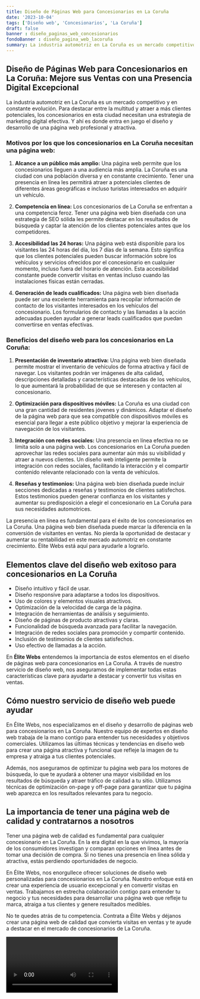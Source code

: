 ```yaml
---
title: Diseño de Páginas Web para Concesionarios en La Coruña
date: '2023-10-04'
tags: ['Diseño web', 'Concesionarios', 'La Coruña']
draft: false
banner : diseño_paginas_web_concesionarios
fondoBanner : diseño_pagina_web_lacoruña
summary: La industria automotriz en La Coruña es un mercado competitivo y en constante evolución. Para destacar entre la multitud y atraer a más clientes potenciales, los concesionarios en esta ciudad necesitan una estrategia de marketing digital efectiva. Y ahí es donde entra en juego el diseño y desarrollo de una página web profesional y atractiva.
---
```


## Diseño de Páginas Web para Concesionarios en La Coruña: Mejore sus Ventas con una Presencia Digital Excepcional 

La industria automotriz en La Coruña es un mercado competitivo y en constante evolución. Para destacar entre la multitud y atraer a más clientes potenciales, los concesionarios en esta ciudad necesitan una estrategia de marketing digital efectiva. Y ahí es donde entra en juego el diseño y desarrollo de una página web profesional y atractiva.

### Motivos por los que los concesionarios en La Coruña necesitan una página web:

1. **Alcance a un público más amplio:** Una página web permite que los concesionarios lleguen a una audiencia más amplia. La Coruña es una ciudad con una población diversa y en constante crecimiento. Tener una presencia en línea les permitirá atraer a potenciales clientes de diferentes áreas geográficas e incluso turistas interesados en adquirir un vehículo.

2. **Competencia en línea:** Los concesionarios de La Coruña se enfrentan a una competencia feroz. Tener una página web bien diseñada con una estrategia de SEO sólida les permite destacar en los resultados de búsqueda y captar la atención de los clientes potenciales antes que los competidores.

3. **Accesibilidad las 24 horas:** Una página web está disponible para los visitantes las 24 horas del día, los 7 días de la semana. Esto significa que los clientes potenciales pueden buscar información sobre los vehículos y servicios ofrecidos por el concesionario en cualquier momento, incluso fuera del horario de atención. Esta accesibilidad constante puede convertir visitas en ventas incluso cuando las instalaciones físicas están cerradas.

4. **Generación de leads cualificados:** Una página web bien diseñada puede ser una excelente herramienta para recopilar información de contacto de los visitantes interesados en los vehículos del concesionario. Los formularios de contacto y las llamadas a la acción adecuadas pueden ayudar a generar leads cualificados que puedan convertirse en ventas efectivas.

### Beneficios del diseño web para los concesionarios en La Coruña:

1. **Presentación de inventario atractiva:** Una página web bien diseñada permite mostrar el inventario de vehículos de forma atractiva y fácil de navegar. Los visitantes podrán ver imágenes de alta calidad, descripciones detalladas y características destacadas de los vehículos, lo que aumentará la probabilidad de que se interesen y contacten al concesionario.

2. **Optimización para dispositivos móviles:** La Coruña es una ciudad con una gran cantidad de residentes jóvenes y dinámicos. Adaptar el diseño de la página web para que sea compatible con dispositivos móviles es esencial para llegar a este público objetivo y mejorar la experiencia de navegación de los visitantes.

3. **Integración con redes sociales:** Una presencia en línea efectiva no se limita solo a una página web. Los concesionarios en La Coruña pueden aprovechar las redes sociales para aumentar aún más su visibilidad y atraer a nuevos clientes. Un diseño web inteligente permite la integración con redes sociales, facilitando la interacción y el compartir contenido relevante relacionado con la venta de vehículos.

4. **Reseñas y testimonios:** Una página web bien diseñada puede incluir secciones dedicadas a reseñas y testimonios de clientes satisfechos. Estos testimonios pueden generar confianza en los visitantes y aumentar su predisposición a elegir el concesionario en La Coruña para sus necesidades automotrices.

La presencia en línea es fundamental para el éxito de los concesionarios en La Coruña. Una página web bien diseñada puede marcar la diferencia en la conversión de visitantes en ventas. No pierda la oportunidad de destacar y aumentar su rentabilidad en este mercado automotriz en constante crecimiento. Élite Webs está aquí para ayudarle a lograrlo.

<GifSeo />

<Cta />

## Elementos clave del diseño web exitoso para concesionarios en La Coruña

- Diseño intuitivo y fácil de usar.
- Diseño responsive para adaptarse a todos los dispositivos.
- Uso de colores y elementos visuales atractivos.
- Optimización de la velocidad de carga de la página.
- Integración de herramientas de análisis y seguimiento.
- Diseño de páginas de producto atractivas y claras.
- Funcionalidad de búsqueda avanzada para facilitar la navegación.
- Integración de redes sociales para promoción y compartir contenido.
- Inclusión de testimonios de clientes satisfechos.
- Uso efectivo de llamadas a la acción.

En **Élite Webs** entendemos la importancia de estos elementos en el diseño de páginas web para concesionarios en La Coruña. A través de nuestro servicio de diseño web, nos aseguramos de implementar todas estas características clave para ayudarte a destacar y convertir tus visitas en ventas.

## Cómo nuestro servicio de diseño web puede ayudar

En Élite Webs, nos especializamos en el diseño y desarrollo de páginas web para concesionarios en La Coruña. Nuestro equipo de expertos en diseño web trabaja de la mano contigo para entender tus necesidades y objetivos comerciales. Utilizamos las últimas técnicas y tendencias en diseño web para crear una página atractiva y funcional que refleje la imagen de tu empresa y atraiga a tus clientes potenciales.

Además, nos aseguramos de optimizar tu página web para los motores de búsqueda, lo que te ayudará a obtener una mayor visibilidad en los resultados de búsqueda y atraer tráfico de calidad a tu sitio. Utilizamos técnicas de optimización on-page y off-page para garantizar que tu página web aparezca en los resultados relevantes para tu negocio.

## La importancia de tener una página web de calidad y contratarnos a nosotros

Tener una página web de calidad es fundamental para cualquier concesionario en La Coruña. En la era digital en la que vivimos, la mayoría de los consumidores investigan y comparan opciones en línea antes de tomar una decisión de compra. Si no tienes una presencia en línea sólida y atractiva, estás perdiendo oportunidades de negocio.

En Élite Webs, nos enorgullece ofrecer soluciones de diseño web personalizadas para concesionarios en La Coruña. Nuestro enfoque está en crear una experiencia de usuario excepcional y en convertir visitas en ventas. Trabajamos en estrecha colaboración contigo para entender tu negocio y tus necesidades para desarrollar una página web que refleje tu marca, atraiga a tus clientes y genere resultados medibles.

No te quedes atrás de tu competencia. Contrata a Élite Webs y déjanos crear una página web de calidad que convierta visitas en ventas y te ayude a destacar en el mercado de concesionarios de La Coruña.

<Video />

<CtaBot job='Concesionarios' city='La Coruña'/>

<Gmaps query='La Coruña+españa+maps' />